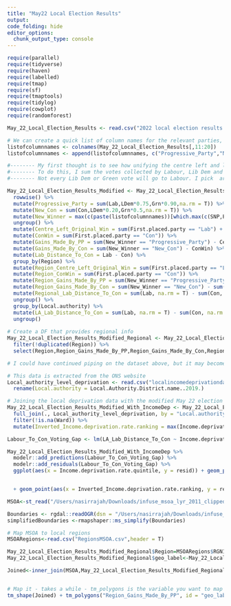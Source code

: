 ```yaml
---
title: "May22 Local Election Results"
output: 
code_folding: hide
editor_options: 
  chunk_output_type: console
---
```


```r
require(parallel)
require(tidyverse)
require(haven)
require(labelled)
require(tmap)
require(sf)
require(tmaptools)
require(tidylog)
require(cowplot)
require(randomforest)
```

```r

May_22_Local_Election_Results <- read.csv("2022 local election results (Britain Elects aggregate) - results.csv")

```

```r

# We can create a quick list of column names for the relevant parties, appending some additional variables 
listofcolumnnames <- colnames(May_22_Local_Election_Results[,11:20])
listofcolumnnames <- append(listofcolumnnames, c("Progressive_Party","New_Con"))

#-------- My first thought is to see how unifying the centre left and left parties would affect the results
#-------- To do this, I sum the votes collected by Labour, Lib Dem and Green
#-------- Not every Lib Dem or Green vote will go to Labour. I pick  arbitrary values and assume the rest either go to Con or don't vote

May_22_Local_Election_Results_Modified <- May_22_Local_Election_Results %>%
  rowwise() %>%
  mutate(Progressive_Party = sum(Lab,LDem*0.75,Grn*0.90,na.rm = T)) %>%
  mutate(New_Con = sum(Con,LDem*0.20,Grn*0.5,na.rm = T)) %>%
  mutate(New_Winner = max(c(paste(listofcolumnnames))[which.max(c(SNP,PC,TUSC,Ref,Reg,UKIP,Ind,IndGrp,Res,Oth,Progressive_Party,New_Con))])) %>%
  ungroup() %>%
  mutate(Centre_Left_Original_Win = sum(First.placed.party == "Lab") + sum(First.placed.party == "LDem") + sum(First.placed.party == "Grn")) %>%
  mutate(ConWin = sum(First.placed.party == "Con")) %>%
  mutate(Gains_Made_By_PP = sum(New_Winner == "Progressive_Party") - Centre_Left_Original_Win) %>%
  mutate(Gains_Made_By_Con = sum(New_Winner == "New_Con") - ConWin) %>%
  mutate(Lab_Distance_To_Con = Lab - Con) %>%
  group_by(Region) %>%
  mutate(Region_Centre_Left_Original_Win = sum(First.placed.party == "Lab") + sum(First.placed.party == "LDem") + sum(First.placed.party == "Grn")) %>%
  mutate(Region_ConWin = sum(First.placed.party == "Con")) %>%
  mutate(Region_Gains_Made_By_PP = sum(New_Winner == "Progressive_Party") - (sum(First.placed.party == "Lab") + sum(First.placed.party == "LDem") + sum(First.placed.party == "Grn"))) %>%
  mutate(Region_Gains_Made_By_Con = sum(New_Winner == "New_Con") - sum(First.placed.party == "Con")) %>%
  mutate(Regional_Lab_Distance_To_Con = sum(Lab, na.rm = T) - sum(Con, na.rm = T)) %>%
  ungroup() %>%
  group_by(Local.authority) %>%
  mutate(LA_Lab_Distance_To_Con = sum(Lab, na.rm = T) - sum(Con, na.rm = T)) %>%
  ungroup()
  
# Create a DF that provides regional info 
May_22_Local_Election_Results_Modified_Regional <- May_22_Local_Election_Results_Modified %>%
  filter(!duplicated(Region)) %>%
  select(Region,Region_Gains_Made_By_PP,Region_Gains_Made_By_Con,Regional_Lab_Distance_To_Con)

```

```r
# I could have continued piping on the dataset above, but it may become unwieldy and it's nice to split it up

# This data is extracted from the ONS website
Local_authority_level_deprivation <- read.csv("localincomedeprivationdata.csv",header = T) %>%
  rename(Local.authority = Local.Authority.District.name..2019.)

# Joining the local deprivation data with the modified May 22 election data - it creates NAs as some local authorities did not vote. I have removed these
May_22_Local_Election_Results_Modified_With_IncomeDep <- May_22_Local_Election_Results_Modified %>%
  full_join(., Local_authority_level_deprivation, by = "Local.authority") %>% 
  filter(!is.na(Ward)) %>%
  mutate(Inverted_Income.deprivation.rate.ranking = max(Income.deprivation.rate.ranking,na.rm = T) - (Income.deprivation.rate.ranking - 1))

```

```r

Labour_To_Con_Voting_Gap <- lm(LA_Lab_Distance_To_Con ~ Income.deprivation.rate.quintile, data = May_22_Local_Election_Results_Modified_With_IncomeDep)

May_22_Local_Election_Results_Modified_With_IncomeDep %>%
  modelr::add_predictions(Labour_To_Con_Voting_Gap) %>%
  modelr::add_residuals(Labour_To_Con_Voting_Gap) %>%
  ggplot(aes(x = Income.deprivation.rate.quintile, y = resid)) + geom_point(color = "red") 


  + geom_point(aes(x = Inverted_Income.deprivation.rate.ranking, y = resid), colour = "blue")

```


```r

MSOA<-st_read("/Users/nasirrajah/Downloads/infuse_msoa_lyr_2011_clipped",stringsAsFactors=F)

Boundaries <- rgdal::readOGR(dsn = "/Users/nasirrajah/Downloads/infuse_msoa_lyr_2011_clipped")
simplifiedBoundaries <-rmapshaper::ms_simplify(Boundaries)

# Map MSOA to local regions
MSOARegions<-read.csv("RegionsMSOA.csv",header = T)

May_22_Local_Election_Results_Modified_Regional$Region=MSOARegions$RGN11NM[match(May_22_Local_Election_Results_Modified_Regional$Region,MSOARegions$RGN11NM)]
May_22_Local_Election_Results_Modified_Regional$geo_label<-May_22_Local_Election_Results_Modified_Regional$Region

Joined<-inner_join(MSOA,May_22_Local_Election_Results_Modified_Regional)


# Map it - takes a while - tm_polygons is the variable you want to map and id is your geographical information
tm_shape(Joined) + tm_polygons("Region_Gains_Made_By_PP", id = "geo_label", border.alpha = 0.2,title = "", legend.hist = T,palette = get_brewer_pal(palette = "RdYlBu", n= 6, plot = T))+ tm_layout(main.title ="",main.title.position = "center",panel.label.size = 0.8, panel.label.fontface = "bold",title.fontface = "bold", legend.outside = T, bg.color = "transparent")

```


